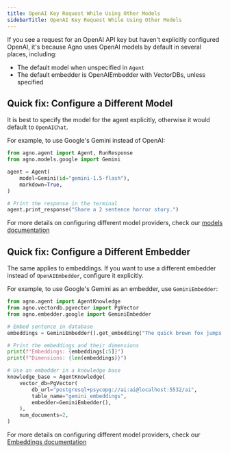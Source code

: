 ```yaml
---
title: OpenAI Key Request While Using Other Models
sidebarTitle: OpenAI Key Request While Using Other Models
---
```


If you see a request for an OpenAI API key but haven't explicitly configured OpenAI, it's because Agno uses OpenAI models by default in several places, including:

- The default model when unspecified in `Agent`
- The default embedder is OpenAIEmbedder with VectorDBs, unless specified


## Quick fix: Configure a Different Model

It is best to specify the model for the agent explicitly, otherwise it would default to `OpenAIChat`.

For example, to use Google's Gemini instead of OpenAI:

```python
from agno.agent import Agent, RunResponse
from agno.models.google import Gemini

agent = Agent(
    model=Gemini(id="gemini-1.5-flash"),
    markdown=True,
)

# Print the response in the terminal
agent.print_response("Share a 2 sentence horror story.")
```

For more details on configuring different model providers, check our [models documentation](../models/)

## Quick fix: Configure a Different Embedder

The same applies to embeddings. If you want to use a different embedder instead of `OpenAIEmbedder`, configure it explicitly.

For example, to use Google's Gemini as an embedder, use `GeminiEmbedder`:

```python
from agno.agent import AgentKnowledge
from agno.vectordb.pgvector import PgVector
from agno.embedder.google import GeminiEmbedder

# Embed sentence in database
embeddings = GeminiEmbedder().get_embedding("The quick brown fox jumps over the lazy dog.")

# Print the embeddings and their dimensions
print(f"Embeddings: {embeddings[:5]}")
print(f"Dimensions: {len(embeddings)}")

# Use an embedder in a knowledge base
knowledge_base = AgentKnowledge(
    vector_db=PgVector(
        db_url="postgresql+psycopg://ai:ai@localhost:5532/ai",
        table_name="gemini_embeddings",
        embedder=GeminiEmbedder(),
    ),
    num_documents=2,
)
```

For more details on configuring different model providers, check our [Embeddings documentation](../embedder/)